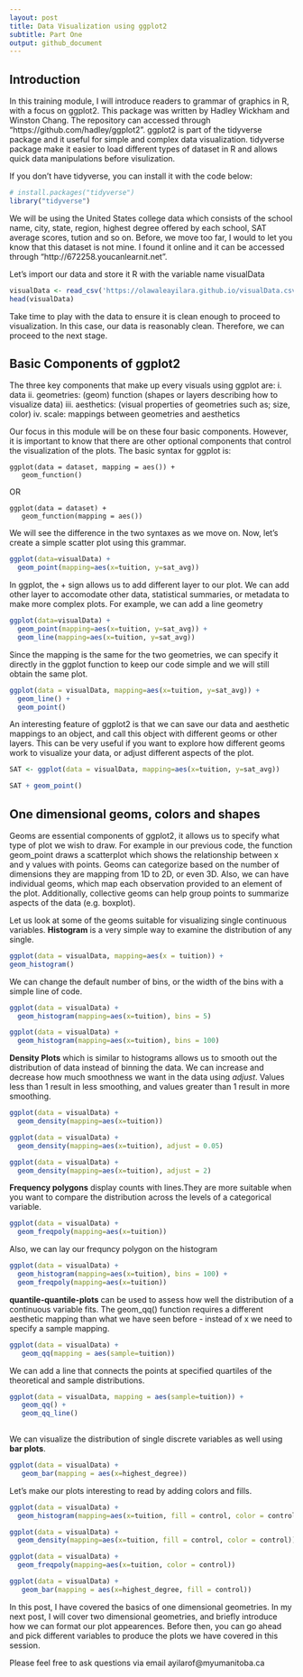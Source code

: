 ```yaml
---
layout: post
title: Data Visualization using ggplot2
subtitle: Part One
output: github_document
---
```




## Introduction
In this training module, I will introduce readers to grammar of graphics in R, with a focus on ggplot2. This package was written by Hadley Wickham and Winston Chang. The repository can accessed through "https://github.com/hadley/ggplot2". ggplot2 is part of the tidyverse package and it useful for simple and complex data visualization. tidyverse package make it easier to load different types of dataset in R and allows quick data manipulations before visulization. 

If you don't have tidyverse, you can install it with the code below:


```r
# install.packages("tidyverse")
library("tidyverse")
```

We will be using the United States college data which consists of the school name, city, state, region, highest degree offered by each school, SAT average scores, tution and so on.  Before, we move too far, I would to let you know that this dataset is not mine. I found it online and it can be accessed through "http://672258.youcanlearnit.net". 

Let's import our data and store it R with the variable name visualData

```r
visualData <- read_csv('https://olawaleayilara.github.io/visualData.csv')
head(visualData)
```
Take time to play with the data to ensure it is clean enough to proceed to visualization. In this case, our data is reasonably clean. Therefore, we can proceed to the next stage. 


## Basic Components of ggplot2
The three key components that make up every visuals using ggplot are: 
i. data 
ii. geometries: (geom) function (shapes or layers describing how to visualize data)
iii. aesthetics: (visual properties of geometries such as; size, color) 
iv. scale: mappings between geometries and aesthetics 

Our focus in this module will be on these four basic components. However, it is important to know that there are other optional components that control the visualization of the plots. The basic syntax for ggplot is:


```
ggplot(data = dataset, mapping = aes()) + 
   geom_function()
```
OR

```
ggplot(data = dataset) + 
   geom_function(mapping = aes())
```
We will see the difference in the two syntaxes as we move on. Now, let’s create a simple scatter plot using this grammar.

```r
ggplot(data=visualData) +
  geom_point(mapping=aes(x=tuition, y=sat_avg))
```

In ggplot, the $+$ sign allows us to add different layer to our plot. We can add other layer to accomodate other data, statistical summaries, or metadata to make more complex plots. For example, we can add a line geometry

```r
ggplot(data=visualData) +
  geom_point(mapping=aes(x=tuition, y=sat_avg)) +
  geom_line(mapping=aes(x=tuition, y=sat_avg))
```

Since the mapping is the same for the two geometries, we can specify it directly in the ggplot function to keep our code simple and we will still obtain the same plot.

```r
ggplot(data = visualData, mapping=aes(x=tuition, y=sat_avg)) +
  geom_line() +
  geom_point()
```

An interesting feature of ggplot2 is that we can save our data and aesthetic mappings to an object, and call this object with different geoms or other layers. This can be very useful if you want to explore how different geoms work to visualize your data, or adjust different aspects of the plot.

```r
SAT <- ggplot(data = visualData, mapping=aes(x=tuition, y=sat_avg))
```
```r
SAT + geom_point()
```

## One dimensional geoms, colors and shapes

Geoms are essential components of ggplot2, it allows us to specify what type of plot we wish to draw. For example in our previous code, the function geom_point draws a scatterplot which shows the relationship between x and y values with points. Geoms can categorize based on the number of dimensions they are mapping from 1D to 2D, or even 3D. Also, we can have individual geoms, which map each observation provided to an element of the plot. Additionally, collective geoms can help group points to summarize aspects of the data (e.g. boxplot). 

Let us look at some of the geoms suitable for visualizing single continuous variables. **Histogram** is a very simple way to examine the distribution of any single.

```r
ggplot(data = visualData, mapping=aes(x = tuition)) +
geom_histogram()
```


We can change the default number of bins, or the width of the bins with a simple line of code.

```r
ggplot(data = visualData) +
  geom_histogram(mapping=aes(x=tuition), bins = 5)
```


```r
ggplot(data = visualData) +
  geom_histogram(mapping=aes(x=tuition), bins = 100)
```

**Density Plots** which is similar to histograms allows us to smooth out the distribution of data instead of binning the data. We can increase and decrease how much smoothness we want in the data using *adjust*.  Values less than 1 result in less smoothing, and values greater than 1 result in more smoothing.

```r
ggplot(data = visualData) +
  geom_density(mapping=aes(x=tuition))
```

```r
ggplot(data = visualData) +
  geom_density(mapping=aes(x=tuition), adjust = 0.05)
```

```r
ggplot(data = visualData) +
  geom_density(mapping=aes(x=tuition), adjust = 2)
```


**Frequency polygons** display counts with lines.They are more suitable when you want to compare the distribution across the levels of a categorical variable.
```r
ggplot(data = visualData) +
  geom_freqpoly(mapping=aes(x=tuition))
```

Also, we can lay our frequncy polygon on the histogram 
```r
ggplot(data = visualData) +
  geom_histogram(mapping=aes(x=tuition), bins = 100) +
  geom_freqpoly(mapping=aes(x=tuition))

```


**quantile-quantile-plots** can be used to assess how well the distribution of a continuous variable fits.  The geom_qq() function requires a different aesthetic mapping than what we have seen before - instead of x we need to specify a sample mapping.

```r
ggplot(data = visualData) + 
   geom_qq(mapping = aes(sample=tuition))
```

We can add a line that connects the points at specified quartiles of the theoretical and sample distributions.

```r
ggplot(data = visualData, mapping = aes(sample=tuition)) + 
   geom_qq() +
   geom_qq_line()
  
```

We can visualize the distribution of single discrete variables as well using **bar plots**.
```r
ggplot(data = visualData) + 
   geom_bar(mapping = aes(x=highest_degree))
```


Let's make our plots interesting to read by adding colors and fills.

```r
ggplot(data = visualData) +
  geom_histogram(mapping=aes(x=tuition, fill = control, color = control))
```

```r
ggplot(data = visualData) +
  geom_density(mapping=aes(x=tuition, fill = control, color = control))
```

```r
ggplot(data = visualData) +
  geom_freqpoly(mapping=aes(x=tuition, color = control))
```

```r
ggplot(data = visualData) + 
   geom_bar(mapping = aes(x=highest_degree, fill = control))
```

In this post, I have covered the basics of one dimensional geometries. In my next post, I will cover two dimensional geometries, and briefly introduce how we can format our plot appearences. Before then, you can  go ahead and pick different variables to produce the plots we have covered in this session. 


Please feel free to ask questions via email ayilarof@myumanitoba.ca

